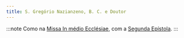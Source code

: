 ```yaml
---
title: S. Gregório Nazianzeno, B. C. e Doutor
---
```


:::note
Como na [Missa In médio Ecclésiae](/missal/comum/13doutores), com a [Segunda Epístola](/missal/comum/13doutores#epístola2).
:::
